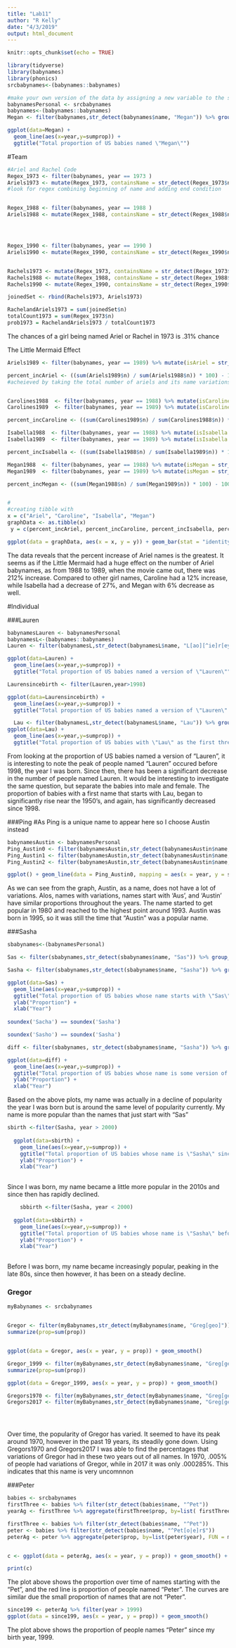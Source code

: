 ```yaml
---
title: "Lab11"
author: "R Kelly"
date: "4/3/2019"
output: html_document
---
```


```r
knitr::opts_chunk$set(echo = TRUE)
```

```r
library(tidyverse)
library(babynames)
library(phonics)
srcbabynames<-(babynames::babynames)
```

```r
#make your own version of the data by assigning a new variable to the srcbabynames data object
babynamesPersonal <- srcbabynames
babynames<-(babynames::babynames)
Megan <- filter(babynames,str_detect(babynames$name, "Megan")) %>% group_by(year) %>% summarize(sumprop=sum(prop))

ggplot(data=Megan) +
  geom_line(aes(x=year,y=sumprop)) +
  ggtitle("Total proportion of US babies named \"Megan\"")

```

#Team


```r
#Ariel and Rachel Code
Regex_1973 <- filter(babynames, year == 1973 )
Ariels1973 <- mutate(Regex_1973, containsName = str_detect(Regex_1973$name,"Ar[ie]")) %>% filter(containsName == TRUE) 
#look for regex combining beginning of name and adding end condition


Regex_1988 <- filter(babynames, year == 1988 )
Ariels1988 <- mutate(Regex_1988, containsName = str_detect(Regex_1988$name,"Ari[el]")) %>% filter(containsName == TRUE & sex == "F")




Regex_1990 <- filter(babynames, year == 1990 )
Ariels1990 <- mutate(Regex_1990, containsName = str_detect(Regex_1990$name,"Ari[el]")) %>% filter(containsName == TRUE)


Rachels1973 <- mutate(Regex_1973, containsName = str_detect(Regex_1973$name, "Rach[ae]")) %>% filter(containsName == TRUE)
Rachels1988 <- mutate(Regex_1988, containsName = str_detect(Regex_1988$name, "Rach[ae]")) %>% filter(containsName == TRUE)
Rachels1990 <- mutate(Regex_1990, containsName = str_detect(Regex_1990$name, "Rach[ae]")) %>% filter(containsName == TRUE)

joinedSet <- rbind(Rachels1973, Ariels1973)

RachelandAriels1973 = sum(joinedSet$n)
totalCount1973 = sum(Regex_1973$n)
prob1973 = RachelandAriels1973 / totalCount1973
```
The chances of a girl being named Ariel or Rachel in 1973 is .31% chance

The Little Mermaid Effect
```r
Ariels1989 <- filter(babynames, year == 1989) %>% mutate(isAriel = str_detect(name, "Ar[ie]")) %>% filter (isAriel == TRUE & sex == "F") 

percent_incAriel <- ((sum(Ariels1989$n) / sum(Ariels1988$n)) * 100) - 100
#acheieved by taking the total number of ariels and its name variations in 1989, divided by that number in 1988, multiplying by 100 to get the percent, than subtracting 100 to get just the percent increase not total percent


Carolines1988  <- filter(babynames, year == 1988) %>% mutate(isCaroline = str_detect(name, "Carol[iy]")) %>% filter (isCaroline == TRUE & sex == "F") 
Carolines1989  <- filter(babynames, year == 1989) %>% mutate(isCaroline = str_detect(name, "Carol[iy]")) %>% filter (isCaroline == TRUE & sex == "F") 

percent_incCaroline <- ((sum(Carolines1989$n) / sum(Carolines1988$n)) * 100) - 100

Isabella1988  <- filter(babynames, year == 1988) %>% mutate(isIsabella = str_detect(name, "Isabel[la.]")) %>% filter (isIsabella == TRUE & sex == "F") 
Isabella1989  <- filter(babynames, year == 1989) %>% mutate(isIsabella = str_detect(name, "Isabel[la.]")) %>% filter (isIsabella == TRUE & sex == "F") 

percent_incIsabella <- ((sum(Isabella1988$n) / sum(Isabella1989$n)) * 100) - 100

Megan1988  <- filter(babynames, year == 1988) %>% mutate(isMegan = str_detect(name, "Meg[ha]")) %>% filter (isMegan == TRUE & sex == "F") 
Megan1989  <- filter(babynames, year == 1989) %>% mutate(isMegan = str_detect(name, "Meg[ha]")) %>% filter (isMegan == TRUE & sex == "F")  

percent_incMegan <- ((sum(Megan1988$n) / sum(Megan1989$n)) * 100) - 100


#
#creating tibble with 
x = c("Ariel", "Caroline", "Isabella", "Megan")
graphData <- as.tibble(x)
 y = c(percent_incAriel, percent_incCaroline, percent_incIsabella, percent_incMegan)

ggplot(data = graphData, aes(x = x, y = y)) + geom_bar(stat = "identity") + ylim(0, 500) + ylab("Percent Increase of name from 1988 to 1989") + xlab("Various girls names")


```
The data reveals that the percent increase of Ariel names is the greatest. It seems as if the Little Mermaid had a huge effect on the number of Ariel babynames, as from 1988 to 1989, when the movie came out, there was 212% increase. Compared to other girl names, Caroline had a 12% increase, while Isabella had a decrease of 27%, and Megan with 6% decrease as well. 



#Individual

###Lauren

```r
babynamesLauren <- babynamesPersonal
babynamesL<-(babynames::babynames)
Lauren <- filter(babynamesL,str_detect(babynamesL$name, "L[ao][^ie]r[ey]n+[^a]?$")) %>% group_by(year) %>% summarize(sumprop=sum(prop))

ggplot(data=Lauren) +
  geom_line(aes(x=year,y=sumprop)) +
  ggtitle("Total proportion of US babies named a version of \"Lauren\"")

Laurensincebirth <- filter(Lauren,year>1998)

ggplot(data=Laurensincebirth) +
  geom_line(aes(x=year,y=sumprop)) +
  ggtitle("Total proportion of US babies named a version of \"Lauren\" since 1998")

  Lau <- filter(babynamesL,str_detect(babynamesL$name, "Lau")) %>% group_by(year) %>% summarize(sumprop=sum(prop))
ggplot(data=Lau) +
  geom_line(aes(x=year,y=sumprop)) +
  ggtitle("Total proportion of US babies with \"Lau\" as the first three lettters in there name")

```

From looking at the proportion of US babies named a version of "Lauren", it is interesting to note the peak of people named "Lauren" occured before 1998, the year I was born. Since then, there has been a significant decrease in the number of people named Lauren. It would be interesting to investigate the same question, but separate the babies into male and female. The proportion of babies with a first name that starts with Lau, began to significantly rise near the 1950's, and again, has significantly decreased since 1998.



###Ping
#As Ping is a unique name to appear here so I choose Austin instead
```r
babynamesAustin <- babynamesPersonal
Ping_Austin0 <- filter(babynamesAustin,str_detect(babynamesAustin$name, "Aust[ioe]n")) %>% group_by(year) %>% summarize(sumProp0 = sum(prop))
Ping_Austin1 <- filter(babynamesAustin,str_detect(babynamesAustin$name, fixed("Aus"))) %>% group_by(year) %>% summarize(sumProp1 = sum(prop))
Ping_Austin2 <- filter(babynamesAustin,str_detect(babynamesAustin$name, fixed("Austin"))) %>% group_by(year) %>% summarize(sumProp2 = sum(prop))

ggplot() + geom_line(data = Ping_Austin0, mapping = aes(x = year, y = sumProp0), col = "red") + ylab("Sum of Proportion") + geom_line(data = Ping_Austin1, mapping = aes(x = year, y = sumProp1), col = "blue") + geom_line(data = Ping_Austin2, mapping = aes(x = year, y = sumProp2), col = "green") + ggtitle("The proportion of babys' name is 'Austin' and start with 'Aus' and all variations of 'Austin' from 1880 to 2001")
```
As we can see from the graph, Austin, as a name, does not have a lot of variations. Alos, names with variations, names start with 'Aus', and 'Austin' have similar proportions throughout the years. The name started to get popular in 1980 and reached to the highest point around 1993. Austin was born in 1995, so it was still the time that "Austin" was a popular name. 


###Sasha
```r

sbabynames<-(babynamesPersonal)

Sas <- filter(sbabynames,str_detect(sbabynames$name, "Sas")) %>% group_by(year) %>% summarize(sumprop=sum(prop))

Sasha <- filter(sbabynames,str_detect(sbabynames$name, "Sasha")) %>% group_by(year) %>% summarize(sumprop=sum(prop))

ggplot(data=Sas) +
  geom_line(aes(x=year,y=sumprop)) +
  ggtitle("Total proportion of US babies whose name starts with \"Sas\"") +
  ylab("Proportion") +
  xlab("Year")
  
soundex('Sacha') == soundex('Sasha')

soundex('Sasho') == soundex('Sasha')

diff <- filter(sbabynames, str_detect(sbabynames$name, "Sasha")) %>% group_by(year) %>% summarize(sumprop=sum(prop))

ggplot(data=diff) +
  geom_line(aes(x=year,y=sumprop)) +
  ggtitle("Total proportion of US babies whose name is some version of \"Sasha\"") +
  ylab("Proportion") +
  xlab("Year")

```


Based on the above plots, my name was actually in a decline of popularity the year 
I was born but is around the same level of popularity currently.
My name is more popular than the names that just start with "Sas"

```r

sbirth <-filter(Sasha, year > 2000)
  
  ggplot(data=sbirth) +
    geom_line(aes(x=year,y=sumprop)) +
    ggtitle("Total proportion of US babies whose name is \"Sasha\" since 2000") +
    ylab("Proportion") +
    xlab("Year")
  
```
  

  Since I was born, my name became a little more popular in the 2010s and since then has 
  rapidly declined.
  
```r
    
    sbbirth <-filter(Sasha, year < 2000)
  
  ggplot(data=sbbirth) +
    geom_line(aes(x=year,y=sumprop)) +
    ggtitle("Total proportion of US babies whose name is \"Sasha\" before 2000") +
    ylab("Proportion") +
    xlab("Year")
    

```
Before I was born, my name became increasingly popular, peaking in the late 80s, since 
then however, it has been on a steady decline.


### Gregor
```r
myBabynames <- srcbabynames


Gregor <- filter(myBabynames,str_detect(myBabynames$name, "Greg[geo]")) %>% group_by(year) %>% 
summarize(prop=sum(prop))


ggplot(data = Gregor, aes(x = year, y = prop)) + geom_smooth()

Gregor_1999 <- filter(myBabynames,str_detect(myBabynames$name, "Greg[geo]") & year > 1999) %>% group_by(year) %>% 
summarize(prop=sum(prop))

ggplot(data = Gregor_1999, aes(x = year, y = prop)) + geom_smooth()

Gregors1970 <- filter(myBabynames,str_detect(myBabynames$name, "Greg[geo]") & year==1970)
Gregors2017 <- filter(myBabynames,str_detect(myBabynames$name, "Greg[geo]") & year==2017)





```
Over time, the popularity of Gregor has varied. It seemed to have its peak around 1970, however in the past 19 years, its steadily gone down. Using Gregors1970 and Gregors2017 I was able to find the percentages that variations of Gregor had in these two years out of all names. In 1970, .005% of people had variations of Gregor, while in 2017 it was only .000285%. This indicates that this name is very uncomnnon 
    
###Peter
```r
babies <- srcbabynames
firstThree <- babies %>% filter(str_detect(babies$name, "^Pet"))
yearAg <- firstThree %>% aggregate(firstThree$prop, by=list( firstThree$year), FUN = median)

firstThree <- babies %>% filter(str_detect(babies$name, "^Pet"))
peter <- babies %>% filter(str_detect(babies$name, "^Pet[o|e]r$"))
peterAg <- peter %>% aggregate(peter$prop, by=list(peter$year), FUN = median)


c <- ggplot(data = peterAg, aes(x = year, y = prop)) + geom_smooth() + geom_smooth(data = peter, aes(x = year, y = prop ), color = "red")

print(c)
```
The plot above shows the proportion over time of names starting with the "Pet", and the red line is proportion of people named "Peter". The curves are similar due the small proportion of names that are not "Peter". 

```r
since199 <- peterAg %>% filter(year > 1999)
ggplot(data = since199, aes(x = year, y = prop)) + geom_smooth()
```
The plot above shows the proportion of people names "Peter" since my birth year, 1999. 
